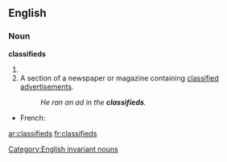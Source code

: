 ==English==

===Noun===
'''classifieds'''

# {{plural of|[[classified]]}}
# A section of a newspaper or magazine containing [[classified advertisement]]s.
#: ''He ran an ad in the '''classifieds'''.''

{{trans-top|classified advertisements}}
* French: {{t-|fr|petites annonces|f|p}}
{{trans-mid}}
{{trans-bottom}}

[[Category:English invariant nouns]]

[[ar:classifieds]]
[[fr:classifieds]]